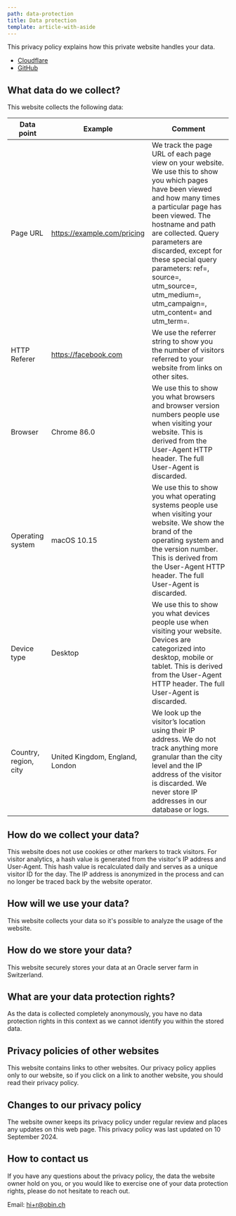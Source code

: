 ```yaml
---
path: data-protection
title: Data protection
template: article-with-aside
---
```


This privacy policy explains how this private website handles your data.

- [Cloudflare](https://www.cloudflare.com/privacypolicy/)
- [GitHub](https://docs.github.com/en/site-policy/privacy-policies/github-general-privacy-statement)

## What data do we collect?

This website collects the following data:

| Data point | Example | Comment |
|---|---|---|
| Page URL | https://example.com/pricing | We  track the page URL of each page view on your website. We use this to  show you which pages have been viewed and how many times a particular  page has been viewed.   The hostname and path are collected. Query parameters are discarded, except for these special query parameters: ref=, source=, utm_source=, utm_medium=, utm_campaign=, utm_content= and utm_term=. |
| HTTP Referer | https://facebook.com | We use the referrer string to show you the number of visitors referred to your website from links on other sites. |
| Browser | Chrome 86.0 | We  use this to show you what browsers and browser version numbers people  use when visiting your website. This is derived from the User-Agent HTTP  header. The full User-Agent is discarded. |
| Operating system | macOS 10.15 | We  use this to show you what operating systems people use when visiting  your website. We show the brand of the operating system and the version  number. This is derived from the User-Agent HTTP header. The full  User-Agent is discarded. |
| Device type | Desktop | We  use this to show you what devices people use when visiting your  website. Devices are categorized into desktop, mobile or tablet. This is  derived from the User-Agent HTTP header. The full User-Agent is  discarded. |
| Country, region, city | United Kingdom, England, London | We  look up the visitor’s location using their IP address. We do not track  anything more granular than the city level and the IP address of the  visitor is discarded. We never store IP addresses in our database or  logs. |

## How do we collect your data?

This website does not use cookies or other markers to track visitors. For visitor analytics, a hash value is generated from the visitor's IP address and User-Agent. This hash value is recalculated daily and serves as a unique visitor ID for the day. The IP address is anonymized in the process and can no longer be traced back by the website operator.

## How will we use your data?

This website collects your data so it's possible to analyze the usage of the website.

## How do we store your data?

This website securely stores your data at an Oracle server farm in Switzerland.

## What are your data protection rights?

As the data is collected completely anonymously, you have no data protection rights in this context as we cannot identify you within the stored data.

## Privacy policies of other websites

This website contains links to other websites. Our privacy policy
applies only to our website, so if you click on a link to another website, you
should read their privacy policy.

## Changes to our privacy policy

The website owner keeps its privacy policy under regular review and places any
updates on this web page. This privacy policy was last updated on 10 September
2024.

## How to contact us

If you have any questions about the privacy policy, the data the website owner hold
on you, or you would like to exercise one of your data protection rights,
please do not hesitate to reach out.

Email: <a href="mailto:hi+r@obin.ch">hi+r@obin.ch</a>
